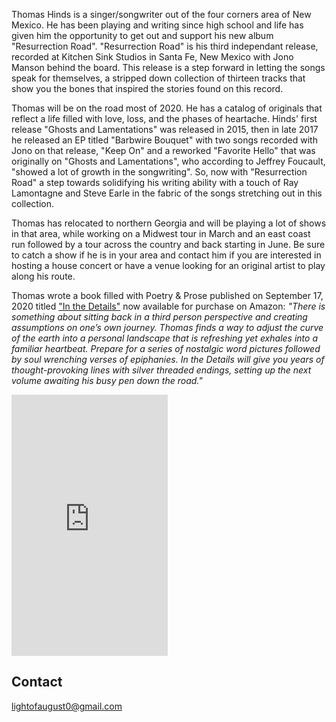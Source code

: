 
<Banner />

<Container>

<p>Thomas Hinds is a singer/songwriter out of the four corners area of New Mexico.
He has been playing and writing since high school and life has given him the opportunity
to get out and support his new album "Resurrection Road". "Resurrection Road" is his third
independant release, recorded at Kitchen Sink Studios in Santa Fe, New Mexico with
Jono Manson behind the board. This release is a step forward in letting the songs speak
for themselves, a stripped down collection of thirteen tracks that show you the bones that
inspired the stories found on this record.</p>
<p>Thomas will be on the road most of 2020. He has a catalog of originals that reflect a life
filled with love, loss, and the phases of heartache. Hinds' first release "Ghosts and Lamentations"
 was released in 2015, then in late 2017 he released an EP titled "Barbwire Bouquet" with two songs
recorded with Jono on that release, "Keep On" and a reworked "Favorite Hello" that was originally on
"Ghosts and Lamentations", who according to Jeffrey Foucault, "showed a lot of growth in the
songwriting". So, now with "Resurrection Road" a step towards solidifying his writing ability with a touch
 of Ray Lamontagne and Steve Earle in the fabric of the songs stretching out in this collection. 
</p><p>Thomas has relocated to northern Georgia and will be playing a lot of shows in that area, while 
working on a Midwest tour in March and an east coast run followed by a tour across the country and back 
starting in June. Be sure to catch a show if he is in your area and contact him if you are interested in hosting a house concert or have a venue looking for an original artist to play along his route.</p>
<Grids columns="2">

<p>Thomas wrote a book filled with Poetry & Prose published on September 17, 2020 titled <a href="https://www.amazon.com/dp/1513666940/ref=cm_sw_em_r_mt_dp_.ZCQFbCW1NY3R">"In the Details"</a> now available for purchase on Amazon: <em>"There is something about sitting back in a third person perspective and creating assumptions on one’s own journey. Thomas finds a way to adjust the curve of the earth into a personal landscape that is refreshing yet exhales into a familiar heartbeat. Prepare for a series of nostalgic word pictures followed by soul wrenching verses of epiphanies. In the Details will give you years of thought-provoking lines with silver threaded endings, setting up the next volume awaiting his busy pen down the road."</em></p>

<iframe type="text/html" width="250" height="418" frameborder="0" allowfullscreen style="max-width:100%" src="https://read.amazon.com/kp/card?asin=B08JL22NSY&preview=inline&linkCode=kpe&ref_=cm_sw_r_kb_dp_IoDQFbP86N5HJ&tag=mobile0474623-20" ></iframe>

</Grids>


<Youtube url="https://www.youtube.com/watch?v=vupGbexCqWo" />

<Releases releases={props.releases} />

<Shows shows={props.shows} />

## Contact

<!--
  The `id="contact"` attribute below is for creating internal anchor link.
  You can remove/change it, but make sure you edit the corresponding link
  in src/gatsby-theme-musician/config/navigation.yml
  See: https://learn.freecodecamp.org/responsive-web-design/basic-html-and-html5/link-to-internal-sections-of-a-page-with-anchor-elements/
-->

<div id="contact" className="text-center">
<a href = "mailto: lightofaugust0@gmail.com">lightofaugust0@gmail.com</a>
<p />
<Subscribe />
</div>

</Container>
